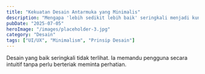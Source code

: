---
title: "Kekuatan Desain Antarmuka yang Minimalis"
description: "Mengapa 'lebih sedikit lebih baik' seringkali menjadi kunci untuk pengalaman pengguna yang efektif dan elegan."
pubDate: "2025-07-05"
heroImage: "/images/placeholder-3.jpg"
category: "Desain"
tags: ["UI/UX", "Minimalism", "Prinsip Desain"]
---

Desain yang baik seringkali tidak terlihat. Ia memandu pengguna secara intuitif tanpa perlu berteriak meminta perhatian.